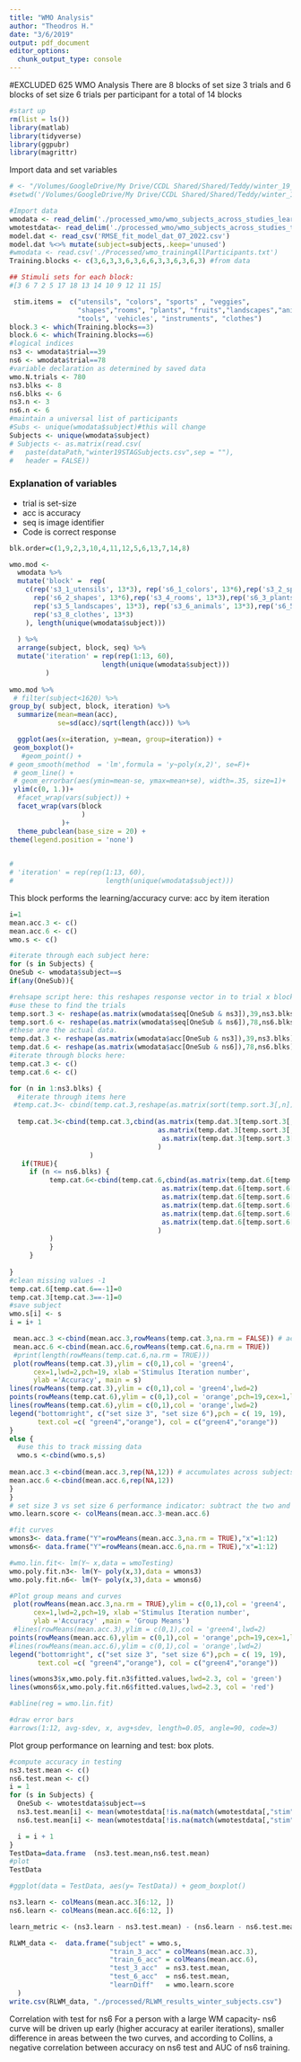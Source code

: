 ```yaml
---
title: "WMO Analysis"
author: "Theodros H."
date: "3/6/2019"
output: pdf_document
editor_options: 
  chunk_output_type: console
---
```

#EXCLUDED 625
WMO Analysis
There are 8 blocks of set size 3 trials and 6 blocks of set size 6 trials per participant for a total of 14 blocks
```r
#start up
rm(list = ls())
library(matlab)
library(tidyverse)
library(ggpubr)
library(magrittr)
```
Import data and set variables
```r

# <- "/Volumes/GoogleDrive/My Drive/CCDL Shared/Shared/Teddy/winter_19_subjectpool_data/"
#setwd('/Volumes/GoogleDrive/My Drive/CCDL Shared/Shared/Teddy/winter_19_subjectpool_data')

#Import data
wmodata <- read_delim('./processed_wmo/wmo_subjects_across_studies_learn_031820.csv') 
wmotestdata<- read_delim('./processed_wmo/wmo_subjects_across_studies_test_031820.csv') 
model.dat <- read_csv('RMSE_fit_model_dat_07_2022.csv')
model.dat %<>% mutate(subject=subjects,.keep='unused') 
#wmodata <- read.csv('./Processed/wmo_trainingAllParticipants.txt') 
Training.blocks <- c(3,6,3,3,6,3,6,6,3,3,6,3,6,3) #from data

## Stimuli sets for each block: 
#[3 6 7 2 5 17 18 13 14 10 9 12 11 15]

 stim.items =  c("utensils", "colors", "sports" , "veggies",
                 "shapes","rooms", "plants", "fruits","landscapes","animals",
                 "tools", 'vehicles', "instruments", "clothes")
block.3 <- which(Training.blocks==3)
block.6 <- which(Training.blocks==6)
#logical indices
ns3 <- wmodata$trial==39
ns6 <- wmodata$trial==78
#variable declaration as determined by saved data
wmo.N.trials <- 780 
ns3.blks <- 8 
ns6.blks <- 6
ns3.n <- 3
ns6.n <- 6
#maintain a universal list of participants
#Subs <- unique(wmodata$subject)#this will change
Subjects <- unique(wmodata$subject)
# Subjects <- as.matrix(read.csv(
#   paste(dataPath,"winter19STAGSubjects.csv",sep = ""),
#   header = FALSE))

```

### Explanation of variables
 - trial is set-size
 - acc is accuracy
 - seq is image identifier
 - Code is correct response
 
```r
blk.order=c(1,9,2,3,10,4,11,12,5,6,13,7,14,8)

wmo.mod <- 
  wmodata %>% 
  mutate('block' =  rep(
    c(rep('s3_1_utensils', 13*3), rep('s6_1_colors', 13*6),rep('s3_2_sports', 13*3) ,rep('s3_3_veggies', 13*3),
      rep('s6_2_shapes', 13*6),rep('s3_4_rooms', 13*3),rep('s6_3_plants', 13*6),rep('s6_4_fruits', 13*6),
      rep('s3_5_landscapes', 13*3), rep('s3_6_animals', 13*3),rep('s6_5_tools', 13*6),rep('s3_7_vehicles', 13*3),rep('s6_6_instruments', 13*6),
      rep('s3_8_clothes', 13*3)
    ), length(unique(wmodata$subject))) 
    
  ) %>% 
  arrange(subject, block, seq) %>% 
  mutate('iteration' = rep(rep(1:13, 60),
                       length(unique(wmodata$subject)))
         )
  
wmo.mod %>% 
 # filter(subject<1620) %>% 
group_by( subject, block, iteration) %>% 
  summarize(mean=mean(acc), 
            se=sd(acc)/sqrt(length(acc))) %>%

  ggplot(aes(x=iteration, y=mean, group=iteration)) +
 geom_boxplot()+
   #geom_point() +
# geom_smooth(method  = 'lm',formula = 'y~poly(x,2)', se=F)+
 # geom_line() +
 # geom_errorbar(aes(ymin=mean-se, ymax=mean+se), width=.35, size=1)+
 ylim(c(0, 1.))+
  #facet_wrap(vars(subject)) +
  facet_wrap(vars(block 
                  )
             )+
  theme_pubclean(base_size = 20) +
theme(legend.position = 'none')
  

# 
# 'iteration' = rep(rep(1:13, 60),
#                       length(unique(wmodata$subject)))
```
 
 
This block performs the learning/accuracy curve: acc by item iteration
```r
i=1
mean.acc.3 <- c()
mean.acc.6 <- c() 
wmo.s <- c()

#iterate through each subject here:
for (s in Subjects) {
OneSub <- wmodata$subject==s  
if(any(OneSub)){

#rehsape script here: this reshapes response vector in to trial x block
#use these to find the trials
temp.sort.3 <- reshape(as.matrix(wmodata$seq[OneSub & ns3]),39,ns3.blks)
temp.sort.6 <- reshape(as.matrix(wmodata$seq[OneSub & ns6]),78,ns6.blks)
#these are the actual data. 
temp.dat.3 <- reshape(as.matrix(wmodata$acc[OneSub & ns3]),39,ns3.blks)
temp.dat.6 <- reshape(as.matrix(wmodata$acc[OneSub & ns6]),78,ns6.blks)
#iterate through blocks here:
temp.cat.3 <- c()
temp.cat.6 <- c()

for (n in 1:ns3.blks) {
  #iterate through items here
 #temp.cat.3<- cbind(temp.cat.3,reshape(as.matrix(sort(temp.sort.3[,n])),13,3)) #accumulates across blocks
 
  temp.cat.3<-cbind(temp.cat.3,cbind(as.matrix(temp.dat.3[temp.sort.3[,n]==1,n][1:12]),
                                     as.matrix(temp.dat.3[temp.sort.3[,n]==2,n][1:12]),
                                      as.matrix(temp.dat.3[temp.sort.3[,n]==3,n][1:12])
                                     )
                    )
   if(TRUE){ 
     if (n <= ns6.blks) {
          temp.cat.6<-cbind(temp.cat.6,cbind(as.matrix(temp.dat.6[temp.sort.6[,n]==1,n][1:12]),
                                      as.matrix(temp.dat.6[temp.sort.6[,n]==2,n][1:12]),
                                      as.matrix(temp.dat.6[temp.sort.6[,n]==3,n][1:12]),
                                      as.matrix(temp.dat.6[temp.sort.6[,n]==4,n][1:12]),
                                      as.matrix(temp.dat.6[temp.sort.6[,n]==5,n][1:12]),
                                      as.matrix(temp.dat.6[temp.sort.6[,n]==6,n][1:12])
                                     )
          )
          }
     }
 
} 
#clean missing values -1 
temp.cat.6[temp.cat.6==-1]=0
temp.cat.3[temp.cat.3==-1]=0
#save subject
wmo.s[i] <- s
i = i+ 1

 mean.acc.3 <-cbind(mean.acc.3,rowMeans(temp.cat.3,na.rm = FALSE)) # accumulates across subjects
 mean.acc.6 <-cbind(mean.acc.6,rowMeans(temp.cat.6,na.rm = TRUE))
 #print(length(rowMeans(temp.cat.6,na.rm = TRUE)))
 plot(rowMeans(temp.cat.3),ylim = c(0,1),col = 'green4',
      cex=1,lwd=2,pch=19, xlab ='Stimulus Iteration number',
      ylab ='Accuracy', main = s)
lines(rowMeans(temp.cat.3),ylim = c(0,1),col = 'green4',lwd=2)
points(rowMeans(temp.cat.6),ylim = c(0,1),col = 'orange',pch=19,cex=1,lwd=2)
lines(rowMeans(temp.cat.6),ylim = c(0,1),col = 'orange',lwd=2)
legend("bottomright", c("set size 3", "set size 6"),pch = c( 19, 19),
       text.col =c( "green4","orange"), col = c("green4","orange"))
}
else {
  #use this to track missing data
  wmo.s <-cbind(wmo.s,s) 
  
mean.acc.3 <-cbind(mean.acc.3,rep(NA,12)) # accumulates across subjects
mean.acc.6 <-cbind(mean.acc.6,rep(NA,12))
}
}
# set size 3 vs set size 6 performance indicator: subtract the two and take the average for each iteration point. A negative number indicates better performance, overall in set size 6, no difference if close to zero
wmo.learn.score <- colMeans(mean.acc.3-mean.acc.6)

```

```r

#fit curves
wmons3<- data.frame("Y"=rowMeans(mean.acc.3,na.rm = TRUE),"x"=1:12)
wmons6<- data.frame("Y"=rowMeans(mean.acc.6,na.rm = TRUE),"x"=1:12)

#wmo.lin.fit<- lm(Y~ x,data = wmoTesting)
wmo.poly.fit.n3<- lm(Y~ poly(x,3),data = wmons3)
wmo.poly.fit.n6<- lm(Y~ poly(x,3),data = wmons6)

#Plot group means and curves
 plot(rowMeans(mean.acc.3,na.rm = TRUE),ylim = c(0,1),col = 'green4',
      cex=1,lwd=2,pch=19, xlab ='Stimulus Iteration number',
      ylab ='Accuracy' ,main = 'Group Means')
 #lines(rowMeans(mean.acc.3),ylim = c(0,1),col = 'green4',lwd=2)
points(rowMeans(mean.acc.6),ylim = c(0,1),col = 'orange',pch=19,cex=1,lwd=2)
#lines(rowMeans(mean.acc.6),ylim = c(0,1),col = 'orange',lwd=2)
legend("bottomright", c("set size 3", "set size 6"),pch = c( 19, 19),
       text.col =c( "green4","orange"), col = c("green4","orange"))

lines(wmons3$x,wmo.poly.fit.n3$fitted.values,lwd=2.3, col = 'green')
lines(wmons6$x,wmo.poly.fit.n6$fitted.values,lwd=2.3, col = 'red')

#abline(reg = wmo.lin.fit)

#draw error bars
#arrows(1:12, avg-sdev, x, avg+sdev, length=0.05, angle=90, code=3)
```

Plot group performance on learning and test: box plots.
```r
#compute accuracy in testing
ns3.test.mean <- c()
ns6.test.mean <- c()
i = 1
for (s in Subjects) {
  OneSub <- wmotestdata$subject==s  
  ns3.test.mean[i] <- mean(wmotestdata[!is.na(match(wmotestdata[,"stim"],block.3)) & OneSub,"acc"])
  ns6.test.mean[i] <- mean(wmotestdata[!is.na(match(wmotestdata[,"stim"],block.6)) & OneSub,"acc"])

  i = i + 1
}
TestData=data.frame  (ns3.test.mean,ns6.test.mean)
#plot
TestData

#ggplot(data = TestData, aes(y= TestData)) + geom_boxplot()
```

```r
ns3.learn <- colMeans(mean.acc.3[6:12, ])
ns6.learn <- colMeans(mean.acc.6[6:12, ])

learn_metric <- (ns3.learn - ns3.test.mean) - (ns6.learn - ns6.test.mean)

```

```r
RLWM_data <-  data.frame("subject" = wmo.s,
                         "train_3_acc" = colMeans(mean.acc.3),
                         "train_6_acc" = colMeans(mean.acc.6),
                         "test_3_acc"  = ns3.test.mean,
                         "test_6_acc"  = ns6.test.mean,
                         "learnDiff"   = wmo.learn.score 
  )
write.csv(RLWM_data, "./processed/RLWM_results_winter_subjects.csv")
```
Correlation with test for ns6
For a person with a large WM capacity- ns6 curve will be driven up early (higher accuracy at eariler iterations), smaller difference in areas between the two curves, and according to Collins, a negative correlation between accuracy on ns6 test and AUC of ns6 training. 